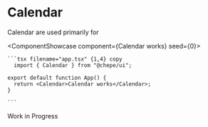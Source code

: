 

# Calendar

Calendar are used primarily for

<ComponentShowcase component={<Calendar>Calendar works</Calendar>} seed={0}>
   <div>

    ```tsx filename="app.tsx" {1,4} copy
      import { Calendar } from "@chepe/ui";

    export default function App() {
      return <Calendar>Calendar works</Calendar>;
    }

    ```

  </div>
</ComponentShowcase>

<Callout emoji="⚠️" type="warning">
  Work in Progress
</Callout>
